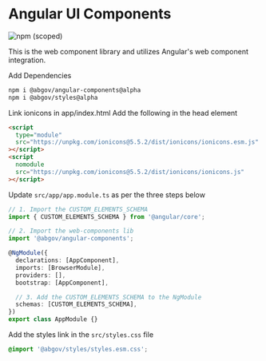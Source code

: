 
<Meta title="Setup/Angular" />

# Angular UI Components

![npm (scoped)](https://img.shields.io/npm/v/@abgov/web-components/alpha?color=%230081a2&label=web-components&style=flat-square)

This is the web component library and utilizes Angular's web component integration.

Add Dependencies

```bash
npm i @abgov/angular-components@alpha
npm i @abgov/styles@alpha
```

Link ionicons in app/index.html
Add the following in the head element

```html
<script
  type="module"
  src="https://unpkg.com/ionicons@5.5.2/dist/ionicons/ionicons.esm.js"
></script>
<script
  nomodule
  src="https://unpkg.com/ionicons@5.5.2/dist/ionicons/ionicons.js"
></script>
```

Update `src/app/app.module.ts` as per the three steps below

```typescript
// 1. Import the CUSTOM_ELEMENTS_SCHEMA
import { CUSTOM_ELEMENTS_SCHEMA } from '@angular/core';

// 2. Import the web-components lib
import '@abgov/angular-components';

@NgModule({
  declarations: [AppComponent],
  imports: [BrowserModule],
  providers: [],
  bootstrap: [AppComponent],

  // 3. Add the CUSTOM_ELEMENTS_SCHEMA to the NgModule
  schemas: [CUSTOM_ELEMENTS_SCHEMA],
})
export class AppModule {}
```

Add the styles link in the `src/styles.css` file

```css
@import '@abgov/styles/styles.esm.css';
```
